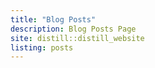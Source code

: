 ```yaml
---
title: "Blog Posts"
description: Blog Posts Page
site: distill::distill_website
listing: posts
---
```

